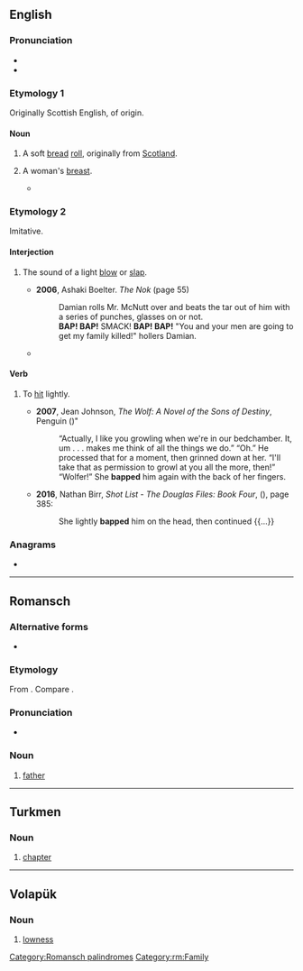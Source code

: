 {{also|bắp|BAP}}
==English==

===Pronunciation===
* {{IPA|en|/bæp/}}
* {{audio|en|En-au-bap.ogg|Audio (AU)}}

===Etymology 1===
Originally Scottish English, of {{unknown|en|nocap=1}} origin.

====Noun====
{{en-noun}}

# A soft [[bread]] [[roll]], originally from [[Scotland]].
# {{lb|en|British|slang|mostly|in the plural}} A woman's [[breast]].
#: {{synonyms|en|Thesaurus:breast}}
#* {{quote-book|en|year=2014|author=Kelly Creighton|title=The Bones of It|passage=Mrs Dudley came bouncing back, hand swinging, big stain on her right '''bap''' like she'd been shot or Da had got at her in an alleyway.}}

===Etymology 2===
Imitative.

====Interjection====
{{en-intj}}

# {{lb|en|informal}} The sound of a light [[blow]] or [[slap]].
#* '''2006''', Ashaki Boelter. ''The Nok'' (page 55)
#*: Damian rolls Mr. McNutt over and beats the tar out of him with a series of punches, glasses on or not.<br>'''BAP! BAP!''' SMACK! '''BAP! BAP!''' "You and your men are going to get my family killed!" hollers Damian.
#* {{quote-book|en|year=2014|author=Rose McMills|title=Mountain Girl|passage=Elizabeth continued into the living room and saw Velvet napping on the cool linoleum under the dining room table. She stopped to stroke her silky side and the puppy's tail went '''''bap, bap, bap''''' against the floor in greeting.}}

====Verb====
{{en-verb}}

# {{lb|en|informal|transitive}} To [[hit]] lightly.
#* '''2007''', Jean Johnson, ''The Wolf: A Novel of the Sons of Destiny'', Penguin ({{ISBN|9781440623431}})"
#*: “Actually, I like you growling when we&#39;re in our bedchamber. It, um . . . makes me think of all the things we do.” “Oh.” He processed that for a moment, then grinned down at her. “I&#39;ll take that as permission to growl at you all the more, then!” “Wolfer!” She '''bapped''' him again with the back of her fingers.
#* '''2016''', Nathan Birr, ''Shot List - The Douglas Files: Book Four'', ({{ISBN|9780996769174}}), page 385:
#*: She lightly '''bapped''' him on the head, then continued {{...}}

===Anagrams===
* {{anagrams|en|a=abp|ABP|APB|Abp.|BPA|PAB|PBA|abp.}}

----

==Romansch==

===Alternative forms===
* {{qualifier|Rumantsch Grischun|Sursilvan|Sutsilvan|Surmiran}} {{l|rm|bab}}

===Etymology===
From {{inh|rm|LL.|*babbus}}. Compare {{cog|sc|babbu}}.

===Pronunciation===
* {{IPA|rm|[baːp]}}

===Noun===
{{rm-noun|m}}

# {{lb|rm|Puter|Vallader}} [[father]]

[[Category:Romansch palindromes]]
[[Category:rm:Family]]

----

==Turkmen==

===Noun===
{{tk-noun}}

# [[chapter]]

----

==Volapük==

===Noun===
{{head|vo|noun}}

# [[lowness]]